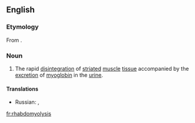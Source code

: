 ==English==
{{wikipedia}}
===Etymology===
From {{prefix|rhabdo|myolysis}}.

===Noun===
{{en-noun|rhabdomyolyses}}

#{{medicine}} The rapid [[disintegration]] of [[striated]] [[muscle]] [[tissue]] accompanied by the [[excretion]] of [[myoglobin]] in the [[urine]].

====Translations====
{{trans-top|The rapid disintegration of striated muscle tissue accompanied by the excretion of myoglobin in the urine}}
* Russian: {{t|ru|рабдомиолиз}}, {{t|ru|острый некроз скелетных мышц|sc=Cyrl}}
{{trans-mid}}
{{trans-bottom}}

[[fr:rhabdomyolysis]]